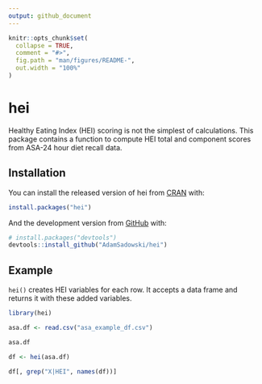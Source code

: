 ```yaml
---
output: github_document
---
```


<!-- README.md is generated from README.Rmd. Please edit that file -->

```r
knitr::opts_chunk$set(
  collapse = TRUE,
  comment = "#>",
  fig.path = "man/figures/README-",
  out.width = "100%"
)
```

# hei

<!-- badges: start -->
<!-- badges: end -->

Healthy Eating Index (HEI) scoring is not the simplest of calculations. This package contains a function to compute HEI total and component scores from ASA-24 hour diet recall data.


## Installation

You can install the released version of hei from [CRAN](https://CRAN.R-project.org) with:

``` r
install.packages("hei")
```

And the development version from [GitHub](https://github.com/) with:

``` r
# install.packages("devtools")
devtools::install_github("AdamSadowski/hei")
```

## Example

`hei()` creates HEI variables for each row. It accepts a data frame and returns it with these added variables. 

```r
library(hei)

asa.df <- read.csv("asa_example_df.csv")

asa.df
```



```r
df <- hei(asa.df)

df[, grep("X|HEI", names(df))]

```
